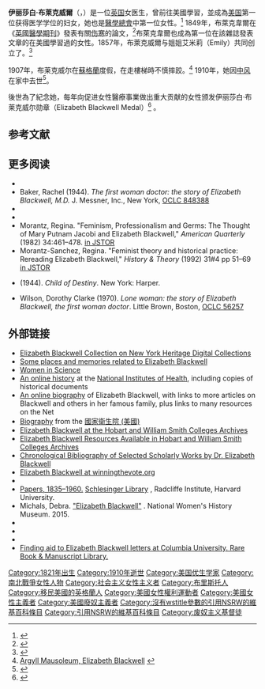 {{Infobox person
|name        = 伊麗莎白·布萊克威爾<br>Elizabeth Blackwell
|image       = Elizabeth Blackwell.jpg
|caption     =
|birth_date  = {{birth date|1821|2|3|df=yes}}
|birth_place = [[英格蘭|英格蘭]][[布里斯托尔|布里斯托尔]]
|death_date  = {{death date and age|df=yes|1910|5|31|1821|2|3}}
|death_place = [[英格蘭|英格蘭]][[海斯廷斯|海斯廷斯]]
|nationality = [[英國|英國]]
|citizenship = 英國和美國
|occupation  = {{unbulleted list|[[医生|医生]]}}
|alma_mater  = {{link-en|日內瓦醫學院|Geneva Medical College}}
}}
'''伊丽莎白·布莱克威爾'''（{{lang-en|Elizabeth Blackwell}}，{{bd|1821年|2月3日|1910年|5月31日}}）是一位[[英国|英国]]女医生，曾前往美國學習，並成為[[美国|美国]]第一位获得医学学位的妇女，她也是[[醫學總會_(英國)|醫學總會]]中第一位女性。<ref name=":02">{{Cite book|title=The Excellent Doctor Blackwell: The Life of the First Woman Physician|last=Boyd|first=Julia|publisher=Thistle Publishing|year=2013|isbn=9781909609785|location=|pages=}}</ref> 1849年，布萊克韋爾在《[[英國醫學期刊|英國醫學期刊]]》發表有關[[伤寒|伤寒]]的論文，<ref name=":12">{{Cite journal|title=Elizabth Blackwell: Her First Medical Publication|last=Sanes|first=Samuel|date=1944|journal=Bulletin of the History of Medicine|issue=1|volume=16|pages=83–88|jstor=44440963}}</ref>布萊克韋爾也成為第一位在該雜誌發表文章的在美國學習過的女性。1857年，布萊克威爾与姐姐艾米莉（Emily）共同创立了{{link-en|纽约妇女儿童医疗所|NewYork-Presbyterian Lower Manhattan Hospital}}。<ref name=":23">{{Cite journal|title=Elizabeth Blackwell, M.D., Consulting Physician, New Hospital For Women|date=1910|journal=The British Medical Journal|issue=2581|doi=10.1136/bmj.1.2581.1523-b|volume=1|pages=1523–1524|jstor=25291104}}</ref> 

1907年，布莱克威尔在[[蘇格蘭|蘇格蘭]]{{en-link|基尔门|Kilmun}}度假，在走樓梯時不慎摔跤。<ref>[http://www.argyllmausoleum.org/index.asp?pageid=373042 Argyll Mausoleum, Elizabeth Blackwell] {{Webarchive|url=https://web.archive.org/web/20141230090134/http://www.argyllmausoleum.org/index.asp?pageid=373042|date=30 December 2014}}</ref> 1910年，她因[[中风|中风]]在家中去世<ref name="LancetObituary">{{Cite journal|title=Obituary|url=https://archive.org/details/LancetObituary06111910|journal=Lancet|issue=4528|doi=10.1016/S0140-6736(00)51682-1|year=1910|volume=175|pages=[https://archive.org/details/LancetObituary06111910/page/n4 1657]–1658}}</ref>。 

後世為了紀念她，每年向促进女性醫療事業做出重大贡献的女性颁发伊丽莎白·布莱克威尔勋章（Elizabeth Blackwell Medal）<ref name=":02">{{Cite book|title=The Excellent Doctor Blackwell: The Life of the First Woman Physician|last=Boyd|first=Julia|publisher=Thistle Publishing|year=2013|isbn=9781909609785|location=|pages=}}</ref> 。

== 参考文献 ==
{{Reflist}}

== 更多阅读 ==
*{{cite book |first=Edward C |last=Atwater |title=Women Medical Doctors in the United States before the Civil War: A Biographical Dictionary |year=2016 |oclc=945359277 |location=Rochester, NY |publisher=University of Rochester Press |ref=harv |isbn=9781580465717}}
* Baker, Rachel (1944). ''The first woman doctor: the story of Elizabeth Blackwell, M.D.'' J. Messner, Inc., New York, [http://worldcat.org/oclc/848388 OCLC 848388] {{Wayback|url=http://worldcat.org/oclc/848388 |date=20200715052907 }}
*{{cite web |url=https://www.nlm.nih.gov/changingthefaceofmedicine/physicians/biography_36.html |title=Changing the Face of Medicine | Dr. Emily Blackwell |publisher=Nlm.nih.gov |date= |accessdate=29 June 2011 |archive-date=2013-01-28 |archive-url=https://web.archive.org/web/20130128043906/http://www.nlm.nih.gov/changingthefaceofmedicine/physicians/biography_36.html |dead-url=no }}
*{{cite book |last=Mesnard |first=Élise-Marie |year=1889 |title=Miss E. Blackwell et les femmes médecins |language=fr |trans-title=Miss Elizabeth Blackwell and the Women of Medicine |location=Bordeaux |publisher=Impr. de G. Gounouilhou |id={{OCLC|457730279|562432349}}}}
*Morantz, Regina. "Feminism, Professionalism and Germs: The Thought of Mary Putnam Jacobi and Elizabeth Blackwell," ''American Quarterly'' (1982)  34:461–478. [https://www.jstor.org/stable/2505415 in JSTOR] {{Wayback|url=https://www.jstor.org/stable/2505415 |date=20180903114828 }}
* Morantz-Sanchez, Regina. "Feminist theory and historical practice: Rereading Elizabeth Blackwell," ''History & Theory'' (1992) 31#4 pp 51–69 [https://www.jstor.org/stable/2505415 in JSTOR] {{Wayback|url=https://www.jstor.org/stable/2505415 |date=20180903114828 }}
* {{link-en|Ishbel Ross}} (1944). ''Child of Destiny''. New York: Harper.
* Wilson, Dorothy Clarke (1970). ''Lone woman: the story of Elizabeth Blackwell, the first woman doctor''.  Little Brown, Boston, [http://worldcat.org/oclc/56257 OCLC 56257] {{Wayback|url=http://worldcat.org/oclc/56257 |date=20200713155921 }}
== 外部链接 ==
{{Sister project links|voy=no|n=no|v=no|b=no|wikt=no|q=no|s=Author:Elizabeth_Blackwell|d=Q234572|c=Category:Elizabeth Blackwell}}
* [https://web.archive.org/web/20160321205301/http://nyheritage.nnyln.net/cdm/search/collection/sunyup01/searchterm/elizabeth%20blackwell/field/relatig/mode/exact/conn/and/order/title/ad/asc Elizabeth Blackwell Collection on New York Heritage Digital Collections]
* [http://himetop.wikidot.com/elizabeth-blackwell Some places and memories related to Elizabeth Blackwell] {{Wayback|url=http://himetop.wikidot.com/elizabeth-blackwell |date=20201026222715 }}
* [https://web.archive.org/web/20130921220244/http://www.womeninscience.co.uk/bios.php Women in Science]
* [https://www.nlm.nih.gov/hmd/blackwell/ An online history] {{Wayback|url=https://www.nlm.nih.gov/hmd/blackwell/ |date=20150907214728 }} at the [[National_Institutes_of_Health|National Institutes of Health]], including copies of historical documents
* [http://womenshistory.about.com/library/bio/blbio_blackwell_eliz.htm An online biography] {{Wayback|url=http://womenshistory.about.com/library/bio/blbio_blackwell_eliz.htm |date=20080516052231 }} of Elizabeth Blackwell, with links to more articles on Blackwell and others in her famous family, plus links to many resources on the Net
* [https://www.nlm.nih.gov/changingthefaceofmedicine/physicians/biography_35.html Biography] {{Wayback|url=https://www.nlm.nih.gov/changingthefaceofmedicine/physicians/biography_35.html |date=20110628011813 }} from the [[國家衛生院_(美國)|國家衛生院 (美國)]]
* [http://www.hws.edu/about/blackwell/ Elizabeth Blackwell at the Hobart and William Smith Colleges Archives] {{Wayback|url=http://www.hws.edu/about/blackwell/ |date=20210126193517 }}
* [https://web.archive.org/web/20050329023401/http://academic.hws.edu/library/archives/pdfs/EBResources.pdf Elizabeth Blackwell Resources Available in Hobart and William Smith Colleges Archives]
* [https://web.archive.org/web/20050329030705/http://academic.hws.edu/library/archives/pdfs/chronBib.pdf Chronological Bibliography of Selected Scholarly Works by Dr. Elizabeth Blackwell]
* [https://web.archive.org/web/20080509161808/http://winningthevote.org/F-EBlackwell.html Elizabeth Blackwell at winningthevote.org]
* {{Findagrave|6373813}}
* [http://nrs.harvard.edu/urn-3:RAD.SCHL:sch00052 Papers, 1835–1960.] [http://radcliffe.harvard.edu/schlesinger-library Schlesinger Library] {{Wayback|url=http://radcliffe.harvard.edu/schlesinger-library |date=20130503193132 }}, Radcliffe Institute, Harvard University.
* Michals, Debra.  [https://www.womenshistory.org/education-resources/biographies/elizabeth-blackwell "Elizabeth Blackwell"] {{Wayback|url=https://www.womenshistory.org/education-resources/biographies/elizabeth-blackwell |date=20210203200153 }}.  National Women's History Museum.  2015.
*{{cite journal |title=Obituary of Elizabeth Blackwell, M.D. |journal=British Medical Journal |publisher=BMJ |volume=1 |issue=2581 |date=1910-06-18 |issn=0959-8138 |doi=10.1136/bmj.1.2581.1523-b |pages=1523–1524 |url=https://en.wikisource.org/wiki/BMJ_Obituary_of_Elizabeth_Blackwell |access-date=2020-07-12 |archive-date=2020-08-20 |archive-url=https://web.archive.org/web/20200820074324/https://en.wikisource.org/wiki/BMJ_Obituary_of_Elizabeth_Blackwell }}
* {{wikisource author-inline}}
* {{Wikisource-inline|list=
** {{Cite Americana|wstitle=Blackwell, Elizabeth|short=x |noicon=x}}
** {{Cite DNB12|wstitle=Blackwell, Elizabeth|last=Smith|first=Charlotte Fell|authorlink=Charlotte Fell Smith|volume=1|no-icon=1}}
** {{Cite NSRW|wstitle=Blackwell, Elizabeth|short=1|noicon=x}}
** {{Cite Appletons'|wstitle=Blackwell, Elizabeth|year=1900|notaref=x|short=x |noicon=x}}
** {{wikisource-inline|Woman of the Century/Elizabeth Blackwell}}
* {{link-en|Thompson Cooper}} (1884) "[[s:Men_of_the_Time,_eleventh_edition/Blackwell,_Elizabeth|Blackwell, Elizabeth]]," [[s:Men_of_the_Time,_eleventh_edition|''Men of the Time'' (eleventh edition)]].
}}
* [https://findingaids.library.columbia.edu/ead/nnc-rb/ldpd_4079307 Finding aid to Elizabeth Blackwell letters at Columbia University. Rare Book & Manuscript Library.] {{Wayback|url=https://findingaids.library.columbia.edu/ead/nnc-rb/ldpd_4079307 |date=20201227152943 }}

{{Authority control}}

[[Category:1821年出生|Category:1821年出生]]
[[Category:1910年逝世|Category:1910年逝世]]
[[Category:美国优生学家|Category:美国优生学家]]
[[Category:南北戰爭女性人物|Category:南北戰爭女性人物]]
[[Category:社会主义女性主义者|Category:社会主义女性主义者]]
[[Category:布里斯托人|Category:布里斯托人]]
[[Category:移民美國的英格蘭人|Category:移民美國的英格蘭人]]
[[Category:美國女性權利運動者|Category:美國女性權利運動者]]
[[Category:美國女性主義者|Category:美國女性主義者]]
[[Category:美國廢奴主義者|Category:美國廢奴主義者]]
[[Category:沒有wstitle參數的引用NSRW的維基百科條目|Category:沒有wstitle參數的引用NSRW的維基百科條目]]
[[Category:引用NSRW的維基百科條目|Category:引用NSRW的維基百科條目]]
[[Category:废奴主义基督徒|Category:废奴主义基督徒]]